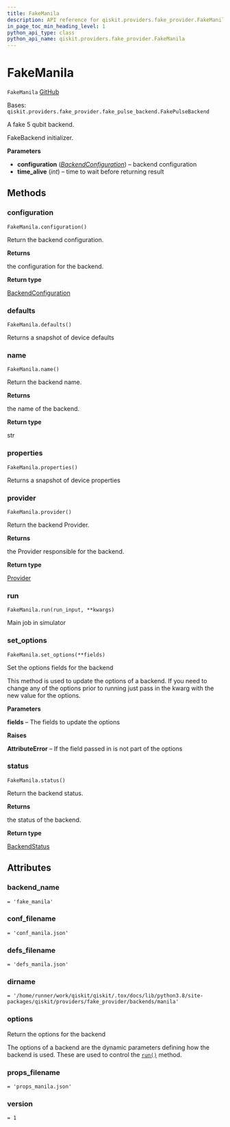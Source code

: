 ```yaml
---
title: FakeManila
description: API reference for qiskit.providers.fake_provider.FakeManila
in_page_toc_min_heading_level: 1
python_api_type: class
python_api_name: qiskit.providers.fake_provider.FakeManila
---
```


# FakeManila

<span id="qiskit.providers.fake_provider.FakeManila" />

`FakeManila` [GitHub](https://github.com/qiskit/qiskit/tree/stable/0.21/qiskit/providers/fake_provider/backends/manila/fake_manila.py "view source code")

Bases: `qiskit.providers.fake_provider.fake_pulse_backend.FakePulseBackend`

A fake 5 qubit backend.

FakeBackend initializer.

**Parameters**

*   **configuration** ([*BackendConfiguration*](qiskit.providers.models.BackendConfiguration "qiskit.providers.models.BackendConfiguration")) – backend configuration
*   **time\_alive** (*int*) – time to wait before returning result

## Methods

### configuration

<span id="qiskit.providers.fake_provider.FakeManila.configuration" />

`FakeManila.configuration()`

Return the backend configuration.

**Returns**

the configuration for the backend.

**Return type**

[BackendConfiguration](qiskit.providers.models.BackendConfiguration "qiskit.providers.models.BackendConfiguration")

### defaults

<span id="qiskit.providers.fake_provider.FakeManila.defaults" />

`FakeManila.defaults()`

Returns a snapshot of device defaults

### name

<span id="qiskit.providers.fake_provider.FakeManila.name" />

`FakeManila.name()`

Return the backend name.

**Returns**

the name of the backend.

**Return type**

str

### properties

<span id="qiskit.providers.fake_provider.FakeManila.properties" />

`FakeManila.properties()`

Returns a snapshot of device properties

### provider

<span id="qiskit.providers.fake_provider.FakeManila.provider" />

`FakeManila.provider()`

Return the backend Provider.

**Returns**

the Provider responsible for the backend.

**Return type**

[Provider](qiskit.providers.Provider "qiskit.providers.Provider")

### run

<span id="qiskit.providers.fake_provider.FakeManila.run" />

`FakeManila.run(run_input, **kwargs)`

Main job in simulator

### set\_options

<span id="qiskit.providers.fake_provider.FakeManila.set_options" />

`FakeManila.set_options(**fields)`

Set the options fields for the backend

This method is used to update the options of a backend. If you need to change any of the options prior to running just pass in the kwarg with the new value for the options.

**Parameters**

**fields** – The fields to update the options

**Raises**

**AttributeError** – If the field passed in is not part of the options

### status

<span id="qiskit.providers.fake_provider.FakeManila.status" />

`FakeManila.status()`

Return the backend status.

**Returns**

the status of the backend.

**Return type**

[BackendStatus](qiskit.providers.models.BackendStatus "qiskit.providers.models.BackendStatus")

## Attributes

<span id="qiskit.providers.fake_provider.FakeManila.backend_name" />

### backend\_name

`= 'fake_manila'`

<span id="qiskit.providers.fake_provider.FakeManila.conf_filename" />

### conf\_filename

`= 'conf_manila.json'`

<span id="qiskit.providers.fake_provider.FakeManila.defs_filename" />

### defs\_filename

`= 'defs_manila.json'`

<span id="qiskit.providers.fake_provider.FakeManila.dirname" />

### dirname

`= '/home/runner/work/qiskit/qiskit/.tox/docs/lib/python3.8/site-packages/qiskit/providers/fake_provider/backends/manila'`

<span id="qiskit.providers.fake_provider.FakeManila.options" />

### options

Return the options for the backend

The options of a backend are the dynamic parameters defining how the backend is used. These are used to control the [`run()`](qiskit.providers.fake_provider.FakeManila#run "qiskit.providers.fake_provider.FakeManila.run") method.

<span id="qiskit.providers.fake_provider.FakeManila.props_filename" />

### props\_filename

`= 'props_manila.json'`

<span id="qiskit.providers.fake_provider.FakeManila.version" />

### version

`= 1`

